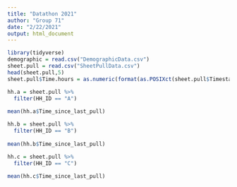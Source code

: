 ```yaml
---
title: "Datathon 2021"
author: "Group 71"
date: "2/22/2021"
output: html_document
---
```


```r
library(tidyverse)
demographic = read.csv("DemographicData.csv")
sheet.pull = read.csv("SheetPullData.csv")
head(sheet.pull,5)
sheet.pull$Time.hours = as.numeric(format(as.POSIXct(sheet.pull$Timestamp,format="%Y-%m-%d %H:%M:%S"),format = "%H"))

hh.a = sheet.pull %>%
  filter(HH_ID == "A")
  
mean(hh.a$Time_since_last_pull)

hh.b = sheet.pull %>%
  filter(HH_ID == "B")
  
mean(hh.b$Time_since_last_pull)

hh.c = sheet.pull %>%
  filter(HH_ID == "C")
  
mean(hh.c$Time_since_last_pull)





```

